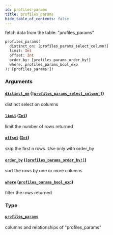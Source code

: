 ```yaml
---
id: profiles-params
title: profiles_params
hide_table_of_contents: false
---
```



fetch data from the table: "profiles_params"

```graphql
profiles_params(
  distinct_on: [profiles_params_select_column!]
  limit: Int
  offset: Int
  order_by: [profiles_params_order_by!]
  where: profiles_params_bool_exp
): [profiles_params!]!
```


### Arguments

#### [`distinct_on`](#) ([`[profiles_params_select_column!]`](../enums/profiles-params-select-column))

distinct select on columns


#### [`limit`](#) ([`Int`](../scalars/int))

limit the number of rows returned


#### [`offset`](#) ([`Int`](../scalars/int))

skip the first n rows. Use only with order_by


#### [`order_by`](#) ([`[profiles_params_order_by!]`](../inputs/profiles-params-order-by))

sort the rows by one or more columns


#### [`where`](#) ([`profiles_params_bool_exp`](../inputs/profiles-params-bool-exp))

filter the rows returned


### Type

#### [`profiles_params`](../objects/profiles-params)

columns and relationships of "profiles_params"




